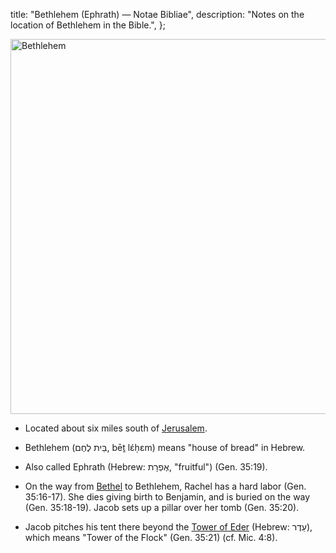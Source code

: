   title: "Bethlehem (Ephrath) — Notae Bibliae",
  description: "Notes on the location of Bethlehem in the Bible.",
};

<Initial text="Bethlehem (Ephrath)"/>

<Image
  className="sepia rounded"
  src="/places/bethlehem.jpg"
  alt="Bethlehem"
  width="600"
  height="600"
/>

- Located about six miles south of [Jerusalem](/places/old-testament/genesis/jerusalem).

- Bethlehem (בֵּית לֶחֶם, bēṯ lɛ́ḥɛm) means "house of bread" in Hebrew.

- Also called Ephrath (Hebrew: אֶפְרָת, "fruitful") (Gen. 35:19).

- On the way from [Bethel](/places/old-testament/genesis/bethel) to Bethlehem, Rachel has a hard labor (Gen. 35:16-17). She dies giving birth to Benjamin, and is buried on the way (Gen. 35:18-19). Jacob sets up a pillar over her tomb (Gen. 35:20).

- Jacob pitches his tent there beyond the [Tower of Eder](/places/old-testament/genesis/tower-of-the-flock) (Hebrew: עֵדֶר), which means "Tower of the Flock" (Gen. 35:21) (cf. Mic. 4:8).
